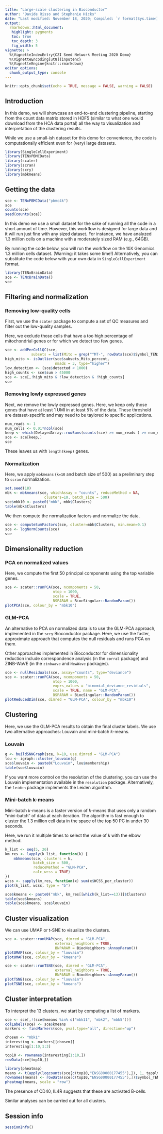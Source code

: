 ```yaml
---
title: "Large-scale clustering in Bioconductor"
author: "Davide Risso and Stephanie Hicks"
date: "Last modified: November 18, 2020; Compiled: `r format(Sys.time(), '%B %d, %Y')`"
output:
  rmarkdown::html_document:
   highlight: pygments
   toc: true
   toc_depth: 3
   fig_width: 5
vignette: >
  %\VignetteIndexEntry{CZI Seed Network Meeting 2020 Demo}
  %\VignetteEncoding[ut8]{inputenc}
  %\VignetteEngine{knitr::rmarkdown}
editor_options: 
  chunk_output_type: console
---
```


```r
knitr::opts_chunk$set(echo = TRUE, message = FALSE, warning = FALSE)
```

## Introduction

In this demo, we will showcase an end-to-end clustering pipeline, starting from the count data matrix stored in HDF5 (similar to what one would download from the HCA data portal) all the way to visualization and interpretation of the clustering results.

While we use a small-ish dataset for this demo for convenience, the code is computationally efficient even for (very) large datasets.

```r
library(SingleCellExperiment)
library(TENxPBMCData)
library(scater)
library(scran)
library(scry)
library(mbkmeans)
```

## Getting the data

```r
sce <- TENxPBMCData("pbmc4k")
sce
counts(sce)
seed(counts(sce))
```

In this demo we use a small dataset for the sake of running all the code in a short amount of time. However, this workflow is designed for large data and it will run just fine with any sized dataset. For instance, we have analyzed 1.3 million cells on a machine with a moderately sized RAM (e.g., 64GB).

By running the code below, you will run the workflow on the 10X Genomics 1.3 million cells dataset. (Warning: it takes some time!) Alternatively, you can substitute the code below with your own data in `SingleCellExperiment` format.

```r
library(TENxBrainData)
sce <- TENxBrainData()
sce
```

## Filtering and normalization

### Removing low-quality cells

First, we use the `scater` package to compute a set of 
QC measures and filter out the low-quality samples.

Here, we exclude those cells that have a too high percentage of mitochondrial genes or for which we detect too few genes.

```r
sce <- addPerCellQC(sce, 
            subsets = list(Mito = grep("^MT-", rowData(sce)$Symbol_TENx)))
high_mito <- isOutlier(sce$subsets_Mito_percent, 
                       nmads = 3, type="higher")
low_detection <- (sce$detected < 1000)
high_counts <- sce$sum > 45000
sce <- sce[,!high_mito & !low_detection & !high_counts]
sce
```

### Removing lowly expressed genes

Next, we remove the lowly expressed genes. Here, 
we keep only those genes that have at least 1 UMI 
in at least 5% of the data. These threshold are
dataset-specific and may need to be taylored to 
specific applications.

```r
num_reads <- 1
num_cells <- 0.01*ncol(sce)
keep <- which(DelayedArray::rowSums(counts(sce) >= num_reads ) >= num_cells)
sce <- sce[keep,]
sce
```

These leaves us with `length(keep)` genes.

### Normalization

Here, we apply `mbkmeans` (`k=10` and batch size of 500) as a preliminary step to `scran` normalization.

```r
set.seed(18)
mbk <- mbkmeans(sce, whichAssay = "counts", reduceMethod = NA,
                  clusters=10, batch_size = 500)
sce$mbk10 <- paste0("mbk", mbk$Clusters)
table(mbk$Clusters)
```

We then compute the normalization factors and normalize the data.

```r
sce <- computeSumFactors(sce, cluster=mbk$Clusters, min.mean=0.1)
sce <- logNormCounts(sce)
sce
```

## Dimensionality reduction

### PCA on normalized values

Here, we compute the first 50 principal components using the top variable genes.

```r
sce <- scater::runPCA(sce, ncomponents = 50,
                      ntop = 1000,
                      scale = TRUE,
                      BSPARAM = BiocSingular::RandomParam())
plotPCA(sce, colour_by = "mbk10")
```

### GLM-PCA

An alternative to PCA on normalized data is to use the GLM-PCA approach, implemented in the `scry` Bioconductor package. Here, we use the faster, approximate approach that computes the null residuals and runs PCA on them.

Other approaches implemented in Bioconductor for dimensionality reduction include correspondence analysis (in the `corral` package) and ZINB-WaVE (in the `zinbwave` and `NewWave` packages).

```r
sce <- nullResiduals(sce, assay="counts", type="deviance")
sce <- scater::runPCA(sce, ncomponents = 50,
                      ntop = 1000,
                      exprs_values = "binomial_deviance_residuals",
                      scale = TRUE, name = "GLM-PCA",
                      BSPARAM = BiocSingular::RandomParam())
plotReducedDim(sce, dimred = "GLM-PCA", colour_by = "mbk10")
```

## Clustering

Here, we use the GLM-PCA results to obtain the final cluster labels. We use two alternative approaches: Louvain and mini-batch _k_-means.

### Louvain

```r
g <- buildSNNGraph(sce, k=10, use.dimred = "GLM-PCA")
lou <- igraph::cluster_louvain(g)
sce$louvain <- paste0("Louvain", lou$membership)
table(sce$louvain)
```

If you want more control on the resolution of the clustering, you can use the Louvain implementation available in the `resolution` package. Alternatively, the `leiden` package implements the Leiden algorithm.

### Mini-batch k-means

Mini-batch $k$-means is a faster version of $k$-means that uses only a random "mini-batch" of data at each iteration. The algorithm is fast enough to cluster the 1.3 million cell data in the space of the top 50 PC in under 30 seconds.

Here, we run it multiple times to select the value of $k$ with the elbow method.

```r
k_list <- seq(5, 20)
km_res <- lapply(k_list, function(k) {
    mbkmeans(sce, clusters = k, 
             batch_size = 500,
             reduceMethod = "GLM-PCA",
             calc_wcss = TRUE)
})
wcss <- sapply(km_res, function(x) sum(x$WCSS_per_cluster))
plot(k_list, wcss, type = "b")
```

```r
sce$kmeans <- paste0("mbk", km_res[[which(k_list==13)]]$Clusters)
table(sce$kmeans)
table(sce$kmeans, sce$louvain)
```

## Cluster visualization

We can use UMAP or t-SNE to visualize the clusters.

```r
sce <- scater::runUMAP(sce, dimred = "GLM-PCA", 
                       external_neighbors = TRUE,
                       BNPARAM = BiocNeighbors::AnnoyParam())
plotUMAP(sce, colour_by = "louvain")
plotUMAP(sce, colour_by = "kmeans")
```

```r
sce <- scater::runTSNE(sce, dimred = "GLM-PCA", 
                       external_neighbors = TRUE,
                       BNPARAM = BiocNeighbors::AnnoyParam())
plotTSNE(sce, colour_by = "louvain")
plotTSNE(sce, colour_by = "kmeans")
```

## Cluster interpretation

To interpret the 13 clusters, we start by computing a list of markers.

```r
sce <- sce[,!(sce$kmeans %in% c("mbk11", "mbk2", "mbk5"))]
colLabels(sce) <- sce$kmeans
markers <- findMarkers(sce, pval.type="all", direction="up")

chosen <- "mbk1"
interesting <- markers[[chosen]]
interesting[1:10,1:3]

top10 <- rownames(interesting[1:10,])
rowData(sce[top10,])

library(pheatmap)
means <- t(apply(logcounts(sce[c(top10,"ENSG00000177455"),]), 1, tapply, sce$kmeans, mean))
rownames(means) <- rowData(sce[c(top10,"ENSG00000177455"),])$Symbol_TENx
pheatmap(means, scale = "row")
```

The presence of CD40, IL4R suggests that these are activated B-cells.

Similar analyses can be carried out for all clusters.

## Session info 
```r
sessionInfo()
```

